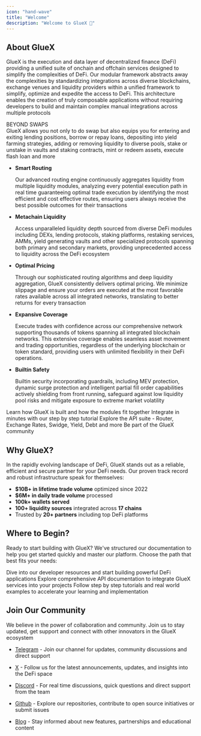 ```yaml
---
icon: "hand-wave"
title: "Welcome"
description: "Welcome to GlueX 👋"
---
```


## About GlueX

GlueX is the execution and data layer of decentralized finance (DeFi) providing a unified suite of onchain and offchain services designed to simplify the complexities of DeFi. Our modular framework abstracts away the complexities by standardizing integrations across diverse blockchains, exchange venues and liquidity providers within a unified framework to simplify, optimize and expedite the access to DeFi. This architecture enables the creation of truly composable applications without requiring developers to build and maintain complex manual integrations across multiple protocols

<Note>
  BEYOND SWAPS
  <br /> GlueX allows you not only to do swap but also equips you for entering and
  exiting lending positions, borrow or repay loans, depositing into yield farming
  strategies, adding or removing liquidity to diverse pools, stake or unstake in
  vaults and staking contracts, mint or redeem assets, execute flash loan and more
</Note>

- **Smart Routing**

  Our advanced routing engine continuously aggregates liquidity from multiple liquidity modules, analyzing every potential execution path in real time guaranteeing optimal trade execution by identifying the most efficient and cost effective routes, ensuring users always receive the best possible outcomes for their transactions

- **Metachain Liquidity**

  Access unparalleled liquidity depth sourced from diverse DeFi modules including DEXs, lending protocols, staking platforms, restaking services, AMMs, yield generating vaults and other specialized protocols spanning both primary and secondary markets, providing unprecedented access to liquidity across the DeFi ecosystem

- **Optimal Pricing**

  Through our sophisticated routing algorithms and deep liquidity aggregation, GlueX consistently delivers optimal pricing. We minimize slippage and ensure your orders are executed at the most favorable rates available across all integrated networks, translating to better returns for every transaction

- **Expansive Coverage**

  Execute trades with confidence across our comprehensive network supporting thousands of tokens spanning all integrated blockchain networks. This extensive coverage enables seamless asset movement and trading opportunities, regardless of the underlying blockchain or token standard, providing users with unlimited flexibility in their DeFi operations.

- **Builtin Safety**

  Builtin security incorporating guardrails, including MEV protection, dynamic surge protection and intelligent partial fill order capabilities actively shielding from front running, safeguard against low liquidity pool risks and mitigate exposure to extreme market volatility

<CardGroup cols={2}>
  <Card title="Concepts and Architecture" icon="play" href="">
    Learn how GlueX is built and how the modules fit together
  </Card>
  <Card title="Quickstart Guide" icon="rocket" href="">
    Integrate in minutes with our step by step tutorial
  </Card>
  <Card title="DeFi API suite" icon="code" href="">
    Explore the API suite - Router, Exchange Rates, Swidge, Yield, Debt and more
  </Card>
  <Card
    title="Join the Community"
    icon="users"
    href="https://bento.me/gluex-protocol"
  >
    Be part of the GlueX community
  </Card>
</CardGroup>

## Why GlueX?

In the rapidly evolving landscape of DeFi, GlueX stands out as a reliable, efficient and secure partner for your DeFi needs.
Our proven track record and robust infrastructure speak for themselves:

- **$10B+ in lifetime trade volume** optimized since 2022
- **$6M+ in daily trade volume** processed
- **100k+ wallets served**
- **100+ liquidity sources** integrated across **17 chains**
- Trusted by **20+ partners** including top DeFi platforms

## Where to Begin?

Ready to start building with GlueX? We've structured our documentation to help you get started quickly and master our platform.
Choose the path that best fits your needs:

<CardGroup cols={1}>
  <Card title="Build with GlueX" icon="code" href="/build-with-gluex">
    Dive into our developer resources and start building powerful DeFi
    applications
  </Card>
  <Card title="API Reference" icon="gears" href="/api-reference">
    Explore comprehensive API documentation to integrate GlueX services into
    your projects
  </Card>
  <Card title="Tutorials" icon="book-open-reader" href="/tutorials">
    Follow step by step tutorials and real world examples to accelerate your
    learning and implementation
  </Card>
</CardGroup>

## Join Our Community

We believe in the power of collaboration and community. Join us to stay updated, get support and connect with other innovators in the GlueX ecosystem

- [Telegram](https://t.me/gluexprotocol) - Join our channel for updates, community discussions and direct support

- [X](https://x.com/GluexProtocol) - Follow us for the latest announcements, updates, and insights into the DeFi space

- [Discord](https://discord.com/invite/gluex) - For real time discussions, quick questions and direct support from the team

- [Github](https://github.com/gluexprotocol) - Explore our repositories, contribute to open source initiatives or submit issues

- [Blog](https://mirror.xyz/gluex.eth) - Stay informed about new features, partnerships and educational content
